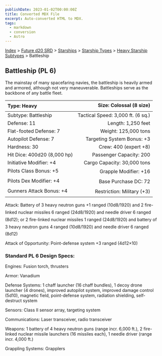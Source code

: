 ```yaml
---
publishDate: 2023-01-02T00:00:00Z
title: Converted MDX File
excerpt: Auto-converted HTML to MDX.
tags:
  - markdown
  - conversion
  - Astro
---
```





[Index](-index) > [Future d20 SRD](future-d20-srd-index) > [Starships](future-d20-srd-starships-index) > [Starship Types](future-d20-srd-starships-starship-types-index) > [Heavy Starship Subtypes](future-d20-srd-starships-starship-types-heavy-starship-subtypes-index) > Battleship




## Battleship (PL 6)


The mainstay of many spacefaring navies, the battleship is heavily armed and armored, although not very maneuverable. Battleships serve as the backbone of any battle fleet.


| Type: Heavy | Size: Colossal (8 size) |
| :------------- | --------------------------: |
| Subtype: Battleship | Tactical Speed: 3,000 ft. (6 sq.) |
| Defense: 11 | Length: 1,250 feet |
| Flat-footed Defense: 7 | Weight: 125,000 tons |
| Autopilot Defense: 7 | Targeting System Bonus: +3 |
| Hardness: 30 | Crew: 400 (expert +8) |
| Hit Dice: 400d20 (8,000 hp) | Passenger Capacity: 200 |
| Initiative Modifier: +4 | Cargo Capacity: 30,000 tons |
| Pilots Class Bonus: +5 | Grapple Modifier: +16 |
| Pilots Dex Modifier: +4 | Base Purchase DC: 72 |
| Gunners Attack Bonus: +4 | Restriction: Military (+3) |



Attack: Battery of 3 heavy neutron guns +1 ranged (10d8/1920) and 2 fire-linked nuclear missiles 6 ranged (24d8/1920) and needle driver 6 ranged (8d12); or 2 fire-linked nuclear missiles 1 ranged (24d8/1920) and battery of 3 heavy neutron guns 4 ranged (10d8/1920) and needle driver 6 ranged (8d12)


Attack of Opportunity: Point-defense system +3 ranged (4d12×10)


### Standard PL 6 Design Specs:


Engines: Fusion torch, thrusters


Armor: Vanadium


Defense Systems: 1 chaff launcher (16 chaff bundles), 1 decoy drone launcher (4 drones), improved autopilot system, improved damage control (5d10), magnetic field, point-defense system, radiation shielding, self-destruct system


Sensors: Class II sensor array, targeting system


Communications: Laser transceiver, radio transceiver


Weapons: 1 battery of 4 heavy neutron guns (range incr. 6,000 ft.), 2 fire-linked nuclear missile launchers (16 missiles each), 1 needle driver (range incr. 4,000 ft.)


Grappling Systems: Grapplers



